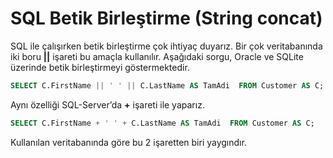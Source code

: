 # SQL Betik Birleştirme (String concat)

SQL ile çalışırken betik birleştirme çok ihtiyaç duyarız.
Bir çok veritabanında iki boru **||** işareti bu amaçla kullanılır.
Aşağıdaki sorgu, Oracle ve SQLite üzerinde betik birleştirmeyi göstermektedir.

```sql
SELECT C.FirstName || ' ' || C.LastName AS TamAdi  FROM Customer AS C;
```

Aynı özelliği SQL-Server'da **+** işareti ile yaparız.


```sql
SELECT C.FirstName + ' ' + C.LastName AS TamAdi  FROM Customer AS C;
```

Kullanılan veritabanında göre bu 2 işaretten biri yaygındır.


